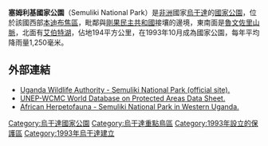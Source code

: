{{Infobox Protected area
| name = 塞姆利基國家公園
| iucn_category =
| photo = 
| photo_caption = 
| location = {{flag|Uganda}}[[本迪布焦區|本迪布焦區]]
| nearest_city = 
| {{coord|00|50|S|30|03|E|region:UG_type:landmark_source:dewiki|display=inline,title}}
| map = Uganda
| map_caption = 
| lat_d = 00
| lat_m = 50
| lat_s = 
| lat_NS = N
| long_d = 30
| long_m = 03
| long_s = 
| long_EW = E
| area = 220平方公里
| established = 1993年10月
| visitation_num = 
| visitation_year = 
| governing_body = 
}}

'''塞姆利基國家公園'''（Semuliki National Park）是[[非洲|非洲]]國家[[烏干達|烏干達]]的[[國家公園|國家公園]]，位於該國西部[[本迪布焦區|本迪布焦區]]，毗鄰與[[剛果民主共和國|剛果民主共和國]]接壤的邊境，東南面是[[魯文佐里山脈|魯文佐里山脈]]，北面有[[艾伯特湖|艾伯特湖]]，佔地194平方公里，在1993年10月成為國家公園，每年平均降雨量1,250毫米。

==外部連結==
*[https://web.archive.org/web/20120121033602/http://www.ugandawildlife.org/national-parks/semuliki-national-park Uganda Wildlife Authority - Semuliki National Park (official site).]
*[https://web.archive.org/web/20070930150859/http://www.unep-wcmc.org/wdpa/sitedetails.cfm?siteid=40042&level=nat UNEP-WCMC World Database on Protected Areas Data Sheet.]
*[https://web.archive.org/web/20070223230716/http://www.paru.cas.cz/modryd/herpuga/index.htm African Herpetofauna - Semuliki National Park in Western Uganda.]

{{DEFAULTSORT:Semuliki}}
[[Category:烏干達國家公園|Category:烏干達國家公園]]
[[Category:烏干達重點鳥區|Category:烏干達重點鳥區]]
[[Category:1993年設立的保護區|Category:1993年設立的保護區]]
[[Category:1993年烏干達建立|Category:1993年烏干達建立]]

{{Uganda-geo-stub}}